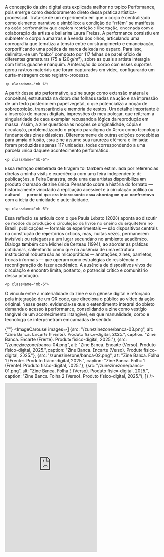 
<div className="space-y-8">
  <div className="prose prose-lg max-w-none">
    <p className="mb-6">
A concepção da zine digital está explicada melhor no tópico Performance, pois emerge como desdobramento direto dessa prática artística-processual. Trata-se de um experimento em que o corpo é centralizado como elemento narrativo e simbólico: a condição de “refém” se manifesta na ação performática que explora restrição e libertação, encenada com a colaboração da artista e bailarina Laura Freitas. A performance consistiu em submeter o corpo a amarras e à venda dos olhos, articulando uma coreografia que tematiza a tensão entre constrangimento e emancipação, corporificando uma poética da marca deixada no espaço. Para isso, delimitou-se um “palco” composto por 117 folhas de papel ofício de diferentes gramaturas (75 a 120 g/m²), sobre as quais a artista interagia com tintas guache e nanquim. A interação do corpo com esses suportes gerou rastros materiais que foram capturados em vídeo, configurando um curta-metragem como registro-processo.
</p>

    <p className="mb-6">
A partir desse ato performativo, a zine surge como extensão material e conceitual, estruturada na dobra das folhas usadas na ação e na impressão de um texto posterior em papel vegetal, o que potencializa a noção de sobreposição, transparência e memória de gestos. Um detalhe importante é a inserção de marcas digitais, impressões do meu polegar, que reiteram a singularidade de cada exemplar, recusando a lógica da reprodução em massa. Assim, a zine questiona as noções de originalidade, cópia e circulação, problematizando o próprio paradigma do Xerox como tecnologia fundante das zines clássicas. Diferentemente de outras edições concebidas para ampla difusão, esta zine assume sua natureza efêmera e limitada: foram produzidas apenas 117 unidades, todas correspondendo a uma parcela única daquele acontecimento performático.
</p>

    <p className="mb-6">
Essa restrição deliberada de tiragem foi também estimulada por referências diretas a minha visita e experiência com uma feira independente de publicações, a Feira Canastra, onde uma das artistas disponibiliza um produto chamado de zine única. Pensando sobre  a história do formato — historicamente vinculado à replicação acessível e à circulação política ou cultural — percebi que era interessante essa abordagem que confrontava com a ideia de unicidade e autenticidade. 
</p>

    <p className="mb-6">
Essa reflexão se articula com o que Paula Lobato (2020) aponta ao discutir os modos de produção e circulação de livros no ensino de arquitetura no Brasil: publicações — formais ou experimentais — são dispositivos centrais na construção de repertórios críticos, mas, muitas vezes, permanecem invisíveis ou relegadas a um lugar secundário no ambiente acadêmico. Dialoga também com Michel de Certeau (1994), ao abordar as práticas cotidianas, salientando como que na ausência de uma estrutura institucional robusta são as micropráticas — anotações, zines, panfletos, trocas informais — que operam como estratégias de resistência e reconfiguração do fazer acadêmico. A ausência de dispositivos vivos de circulação e encontro limita, portanto, o potencial crítico e comunitário dessa produção.
</p>


    <p className="mb-6">
O vínculo entre a materialidade da zine e sua gênese digital é reforçado pela integração de um QR code, que direciona o público ao vídeo da ação original. Nesse gesto, evidencia-se que o entendimento integral do objeto demanda o acesso à performance, consolidando a zine como vestígio tangível de um acontecimento intangível, em que manualidade, corpo e tecnologia se interpenetram em camadas de sentido.
</p>  
</div>


 {""}
  <ImageCarousel
    images={[
        {src: "/zunezinezone/banca-03.png", alt: "Zine Banca. Encarte (Frente). Produto físico-digital, 2025.", caption: "Zine Banca. Encarte (Frente). Produto físico-digital, 2025."},
        {src: "/zunezinezone/banca-04.png", alt: "Zine Banca. Encarte (Verso). Produto físico-digital, 2025.", caption: "Zine Banca. Encarte (Verso). Produto físico-digital, 2025."},
        {src: "/zunezinezone/banca-02.png", alt: "Zine Banca. Folha 1 (Frente). Produto físico-digital, 2025.", caption: "Zine Banca. Folha 1 (Frente). Produto físico-digital, 2025."},
        {src: "/zunezinezone/banca-01.png", alt: "Zine Banca. Folha 2 (Verso). Produto físico-digital, 2025.", caption: "Zine Banca. Folha 2 (Verso). Produto físico-digital, 2025."},
    ]}
  />


  <iframe className="w-full" height="550" src="https://www.youtube.com/embed/8Q1SjRr-68o?si=uNZbJdfJWyjqAsH7" title="YouTube video player" frameborder="0" allow="accelerometer; autoplay; clipboard-write; encrypted-media; gyroscope; picture-in-picture; web-share" referrerpolicy="strict-origin-when-cross-origin" allowfullscreen></iframe>

</div>

